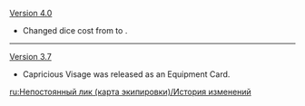 {{Change History/Header}}
[[Version 4.0]]
* Changed dice cost from {{TCG Cost|2|Matching}} to {{TCG Cost|2|Unaligned}}.
----
[[Version 3.7]]
* Capricious Visage was released as an Equipment Card.
<noinclude>
[[ru:Непостоянный лик (карта экипировки)/История изменений]]
</noinclude>